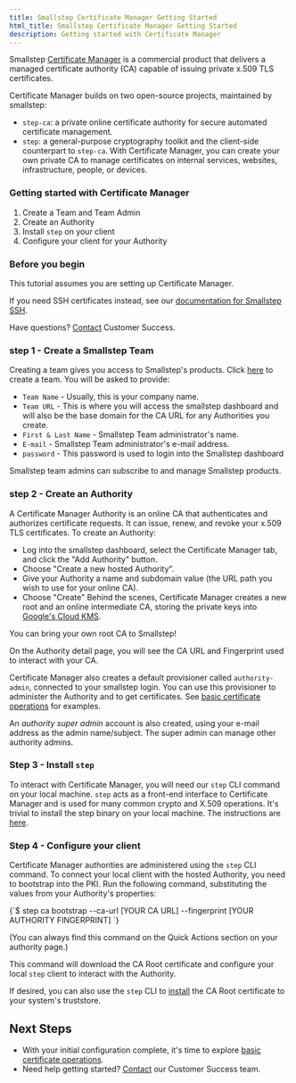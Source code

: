 ```yaml
---
title: Smallstep Certificate Manager Getting Started
html_title: Smallstep Certificate Manager Getting Started
description: Getting started with Certificate Manager 
---
```


Smallstep [Certificate Manager](https://smallstep.com/certificate-manager) is a commercial product that delivers a managed certificate authority (CA) capable of issuing private x.509 TLS certificates. 

Certificate Manager builds on two open-source projects, maintained by smallstep:
* `step-ca`: a private online certificate authority for secure automated certificate management.
* `step`: a general-purpose cryptography toolkit and the client-side counterpart to `step-ca`.
With Certificate Manager, you can create your own private CA to manage certificates on internal services, websites, infrastructure, people, or devices. 

### Getting started with Certificate Manager
1. Create a Team and Team Admin
2. Create an Authority
3. Install `step` on your client
4. Configure your client for your Authority

### Before you begin
This tutorial assumes you are setting up Certificate Manager.

If you need SSH certificates instead, see our [documentation for Smallstep SSH](/docs/ssh).

Have questions? [Contact](mailto:support@smallstep.com) Customer Success.

### step 1 - Create a Smallstep Team
Creating a team gives you access to Smallstep's products. 
Click [here](https://smallstep.com/signup?product=cm) to create a team.
You will be asked to provide:
* `Team Name` - Usually, this is your company name. 
* `Team URL` - This is where you will access the smallstep dashboard and will also be the base domain for the CA URL for any Authorities you create. 
* `First & Last Name` - Smallstep Team administrator's name. 
* `E-mail` - Smallstep Team administrator's e-mail address.
* `password` - This password is used to login into the Smallstep dashboard

Smallstep team admins can subscribe to and manage Smallstep products.

### step 2 - Create an Authority
A Certificate Manager Authority is an online CA that authenticates and authorizes certificate requests.
It can issue, renew, and revoke your x.509 TLS certificates.
To create an Authority:
* Log into the smallstep dashboard, select the Certificate Manager tab, and click the "Add Authority" button.
* Choose "Create a new hosted Authority".
* Give your Authority a name and subdomain value (the URL path you wish to use for your online CA).
* Choose "Create"
Behind the scenes, Certificate Manager creates a new root and an online intermediate CA,
storing the private keys into [Google's Cloud KMS](https://cloud.google.com/security-key-management).

<Alert severity="info">
  <div>
  You can bring your own root CA to Smallstep!
  
  </div>
</Alert>

On the Authority detail page, you will see the CA URL and Fingerprint used to interact with your CA.

Certificate Manager also creates a default provisioner called `authority-admin`,
connected to your smallstep login.
You can use this provisioner to administer the Authority and to get certificates. 
See [basic certificate operations](/docs/certificate-manager/basic-ops) for examples. 

An *authority super admin* account is also created, using your e-mail address as the admin name/subject. 
The super admin can manage other authority admins.

### Step 3 - Install `step`
To interact with Certificate Manager, you will need our `step` CLI command on your local machine.
`step` acts as a front-end interface to Certificate Manager and is used for many common crypto and X.509 operations.
It's trivial to install the step binary on your local machine.
The instructions are [here](https://smallstep.com/docs/step-cli/installation).

### Step 4 - Configure your client
Certificate Manager authorities are administered using the `step` CLI command.
To connect your local client with the hosted Authority, you need to bootstrap into the PKI. 
Run the following command, substituting the values from your Authority's properties:

<CodeBlock language="shell-session" copyText="step ca bootstrap --ca-url [YOUR CA URL] --fingerprint [YOUR AUTHORITY FINGERPRINT]">
{`$ step ca bootstrap --ca-url [YOUR CA URL] --fingerprint [YOUR AUTHORITY FINGERPRINT]
`}
</CodeBlock>

(You can always find this command on the Quick Actions section on your authority page.)

This command will download the CA Root certificate and configure your local `step` client to interact with the Authority.

If desired, you can also use the `step` CLI to [install](https://smallstep.com/docs/step-cli/reference/certificate/install) the CA Root certificate to your system's truststore.

## Next Steps

- With your initial configuration complete, it's time to explore [basic certificate operations](/docs/certificate-manager/basic-ops).
- Need help getting started? [Contact](mailto:support@smallstep.com) our Customer Success team. 

